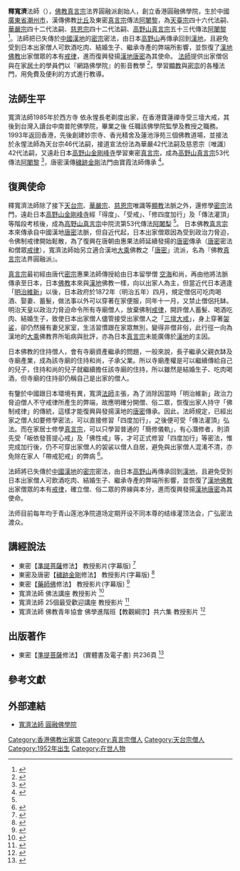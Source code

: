 {{Infobox Buddhist
| 圖像大小        = 
| 圖像說明        = 
| 圖像            =
| 姓名            = 釋寬濟 
| 原名            = 
| 字              =  
| 號              =  
| 法號            =  寬濟
| 出生            = {{birth year and age|1952}}
| 出生地點        = {{CHN}}[[廣東省|廣東省]][[潮安縣|潮安縣]]
| 逝世            = <!-- {{Death date and age|YYYY|MM|DD}} 或 {{Death year and age| }} -->
| 逝世地點        = 
| 居住地          = {{HKG}}[[新界|新界]][[荃灣|荃灣]]圓融佛學院蓮池淨苑
| 獲獎            = 高野山[[真言宗|真言宗]]五十三代傳法[[阿闍黎|阿闍黎]]證書 <ref name="#1">{{cite web|url=http://www.buddhatuhk.org/index.php/introsikfj-2|title=寬濟法師日本高野山真言宗五十三代傳法阿闍黎證書|publisher=圓融佛學院|date=2014-09-10}}</ref> 
| 公民權          = 
| 國籍            = {{CHN-HKG}}
| 著名成就        = 
| 宗教信仰        =  [[佛教|佛教]]
| 宗派            =  佛教[[真言宗|真言宗]]法界圓融派
| 呼號            = 寬濟[[法師|法師]]、寬濟[[阿闍黎|阿闍黎]]
| 頭銜            = 佛教[[真言宗|真言宗]]圓融派創始人、妙宗寺住持、香光精舍住持、蓮池淨苑住持
| 網站            = [http://www.buddhatuhk.org/ 寬濟法師 圓融佛學院]
| 修行法門        =  [[真言宗|真言宗]][[準提菩薩|準提菩薩]]法門、[[唐密|唐密]][[穢跡金剛|穢跡金剛]]法門等
| 教育程度        =  
| 駐錫於          = 
| 師承            = 永惺長老
| 徒弟與學生      =  
| 傳人            = 
| 著作            = 東密[[準提菩薩|準提菩薩]]修法
| 譯作            = 
| 何者的化身與轉世  = 
| 轉世為          = 
| 簽名            = 
| 備註            = 
}}
{{漢傳密宗}}
'''釋寬濟'''法師（{{bd|1952年|||catIdx=S釋}}），[[佛教|佛教]][[真言宗|真言宗]]法界圓融派創始人，創立香港圓融佛學院，生於中國[[廣東省|廣東省]][[潮州市|潮州市]]，漢傳佛教[[比丘|比丘]]及東密[[真言宗|真言宗]]傳法[[阿闍黎|阿闍黎]]，為[[天臺宗|天臺宗]]四十六代法嗣、[[華嚴宗|華嚴宗]]四十二代法嗣、[[慈恩宗|慈恩宗]]四十二代法嗣、[[高野山|高野山]][[真言宗|真言宗]]五十三代傳法[[阿闍黎|阿闍黎]] <ref>{{cite web|url=http://www.buddhatuhk.org/index.php/introsikfj-2|title=寬濟法師日本傳法灌頂及教授考試資料|publisher=圓融佛學院|date=2014-08-28}}</ref>。法師把已失傳於[[中國|中國]][[漢地|漢地]]的[[密宗|密宗]]密法，由日本[[高野山|高野山]]再傳承回到[[漢地|漢地]]，且避免受到日本出家僧人可飲酒吃肉、結婚生子、繼承寺產的弊端所影響，並恢復了[[漢地|漢地]][[佛教|佛教]]出家僧眾的本有[[戒律|戒律]]，進而復興發揚[[漢地|漢地]][[唐密|唐密]]為其使命。
[[法師|法師]]提供出家僧侶與在家[[居士|居士]]的學員們以『網路佛學院』的影音教學 <ref>{{cite web|url=http://www.buddhatuhk.org/index.php/mutimedia|title=寬濟法師 網路佛學院的影音教學|publisher=圓融佛學院|date=2013-06-17|deadurl=yes|archiveurl=https://web.archive.org/web/20161123202744/http://www.buddhatuhk.org/index.php/mutimedia|archivedate=2016-11-23}}</ref>，學習[[顯教|顯教]]與[[密宗|密宗]]的各種法門，用免費及便利的方式進行教導。

== 法師生平 ==
寬濟法師1985年於西方寺 依永惺長老剃度出家，在香港寶蓮禪寺受三壇大戒，其後到台灣入讀台中南普陀佛學院，畢業之後 任職該佛學院監學及教授之職務。
1993年返回香港，先後創建妙宗寺、香光精舍及蓮池淨苑三個佛教道場，並接法於永惺法師為天台宗46代法嗣，接道宣法份法為華嚴42代法嗣及慈恩宗〔唯識〕42代法嗣，又遠赴日本[[高野山|高野山]][[金剛峰寺|金剛峰寺]]學習東密[[真言宗|真言宗]]，成為[[高野山|高野山]][[真言宗|真言宗]]53代傳法[[阿闍黎|阿闍黎]] <ref>{{cite web|url=http://www.buddhatuhk.org/index.php/introsikfj|title=圓融佛學院 寬濟法師簡介|publisher=圓融佛學院|date=1993-09-30|deadurl=yes|archiveurl=https://web.archive.org/web/20161220083600/http://www.buddhatuhk.org/index.php/introsikfj|archivedate=2016-12-20}}</ref>，唐密漢傳[[穢跡金剛|穢跡金剛]]法門由寶霞法師傳承 <ref>{{Cite web |url=http://www.ucchusma.idv.tw/article/new_page_65.html |title=穢跡金剛法傳承上師—釋寶霞法師 |access-date=2018-04-05 |archive-url=https://web.archive.org/web/20190607190743/http://www.ucchusma.idv.tw/article/new_page_65.html |archive-date=2019-06-07 |dead-url=yes }}</ref>。

== 復興使命 ==
釋寬濟法師除了接下[[天台宗|天台宗]]、[[華嚴宗|華嚴宗]]、[[慈恩宗|慈恩宗]]唯識等[[顯教|顯教]]法脈之外，還修學[[密宗|密宗]]法門，遠赴日本[[高野山|高野山]][[金剛峰寺|金剛峰寺]]經「得度」、「受戒」、「修四度加行」及「傳法灌頂」等階段考核後，成為[[高野山|高野山]][[真言宗|真言宗]]中院流第53代傳法[[阿闍梨|阿闍梨]] <ref name="#1"/>。 
日本佛教[[真言宗|真言宗]]本來傳承自中國漢地[[唐密|唐密]]法脈，但自近代起，日本出家僧眾因為受到政治力脅迫，令佛制戒律開始鬆散，為了復興在唐朝由惠果法師延續發揚的[[唐密|唐密]]傳承（[[唐密|唐密]]密法和僧眾[[戒律|戒律]]），寬濟法師始另立適合漢地[[大乘|大乘]]佛教之「[[唐密|唐密]]」流派，名為『佛教[[真言宗|真言宗]]法界圓融派』。

[[真言宗|真言宗]]最初經由唐代[[密宗|密宗]]惠果法師傳授給由日本留學僧 [[空海|空海]]和尚，再由他將法脈傳承至日本，日本[[佛教|佛教]]本來與[[漢地|漢地]]佛教一樣，向以出家人為主，但當近代日本適逢「[[明治維新|明治維新]]」以後，日本政府於1872年（明治五年）四月，規定僧侶可吃肉喝酒、娶妻、蓄髮，做法事以外可以穿著在家便服，同年十一月，又禁止僧侶托缽。明治天皇以政治力脅迫命令所有寺廟僧人，放棄佛制[[戒律|戒律]]，開許僧人蓄髮、喝酒吃肉、結婚生子，致使日本出家僧人儘管接受出家僧人之「[[三壇大戒|三壇大戒]]」，身上穿著[[袈裟|袈裟]]，卻仍然擁有妻兒家室，生活習慣跟在家眾無別，變得非僧非俗，此行徑一向為漢地的[[大乘|大乘]]佛教界所垢病與批評，亦為日本[[真言宗|真言宗]]未能廣傳於[[漢地|漢地]]的主因。

日本佛教的住持僧人，會有寺廟資產繼承的問題，一般來說，長子繼承父親衣缽及寺廟產業，成為該寺廟的住持和尚，子承父業。所以寺廟產權是可以繼續傳給自己的兒子，住持和尚的兒子就繼續擔任該寺廟的住持，所以雖然是結婚生子、吃肉喝酒，但寺廟的住持卻仍稱自己是出家的僧人。

有鑒於中國跟日本環境有異，寬濟[[法師|法師]]主張，為了消除因當時「明治維新」政治力脅迫僧人不守戒律所產生的弊端，故應明確分開僧、俗二眾，恢復出家人持守「佛制戒律」的傳統，這樣才能復興與發揚漢地的[[唐密|唐密]]傳承。因此，法師規定，已經出家之僧人如要修學密法，可以直接修習「四度加行」，之後便可受「傳法灌頂」弘法。而在家居士修學[[真言宗|真言宗]]，可以只學習普通的「簡修儀軌」，有心潛修者，則須先受「皈依發菩提心戒」及「佛性戒」等，才可正式修習「四度加行」等密法，惟完成加行後，仍不可穿出家僧人的袈裟以僧人自居，避免與出家僧人混淆不清，亦免除在家人「帶戒犯戒」的弊病 <ref>{{cite web|url=http://www.buddhatuhk.org/index.php/yypintro|title=圓融佛學院 法界圓融派簡介|publisher=buddhatuhk |date=2014-08-28}}</ref>。

法師將已失傳於[[中國|中國]][[漢地|漢地]]的[[密宗|密宗]]密法，由日本[[高野山|高野山]]再傳承回到[[漢地|漢地]]，且避免受到日本出家僧人可飲酒吃肉、結婚生子、繼承寺產的弊端所影響，並恢復了[[漢地|漢地]][[佛教|佛教]]出家僧眾的本有[[戒律|戒律]]，確立僧、俗二眾的界線與本分，進而復興發揚[[漢地|漢地]][[唐密|唐密]]為其使命。

法师目前每年均于青山莲池净院道场定期开设不同本尊的结缘灌顶法会，广弘密法渡众。

== 講經說法 ==
*東密【[[準提菩薩|準提菩薩]]修法】 教授影片(字幕版) <ref>{{cite web|url=https://www.youtube.com/watch?v=NTfsPwkzbsY|title=圓融佛學院 東密準提菩薩修法|publisher=buddhatuhk|date=2014-08-28}}</ref>
*東密及唐密【[[穢跡金剛|穢跡金剛]]修法】 教授影片(字幕版) <ref>{{cite web|url=https://www.youtube.com/watch?v=e3LCGzb2-ZE&list=PLQTmJ0_5FcV2UkRJ7MTvS6SupoR54Gkiq&index=4&t=0s|title=圓融佛學院 東密及唐密穢跡金剛修法|publisher=buddhatuhk|date=2015-09-12|accessdate=2018-04-05|archive-date=2019-06-14|archive-url=https://web.archive.org/web/20190614085707/https://www.youtube.com/watch?v=e3LCGzb2-ZE&list=PLQTmJ0_5FcV2UkRJ7MTvS6SupoR54Gkiq&index=4&t=0s|dead-url=no}}</ref>
*東密【[[藥師佛|藥師佛]]修法】 教授影片(字幕版) <ref>{{cite web|url=https://www.youtube.com/watch?v=Rjl8GRRKkUo|title=圓融佛學院 東密藥師如來修法|publisher=buddhatuhk|date=2013-05-15|accessdate=2016-11-23|archive-date=2019-06-14|archive-url=https://web.archive.org/web/20190614085707/https://www.youtube.com/watch?v=Rjl8GRRKkUo|dead-url=no}}</ref>
*寬濟法師 佛法講座 教授影片 <ref>{{cite web|url=http://poyinweb.com/audio03.shtml|title=寬濟法師佛法講座 教授影片|publisher=普賢佛教影音網站|date=2012-10-15}}</ref>
*寬濟法師 25個最受歡迎講座 教授影片 <ref>{{cite web|url=http://50.53.141.28/PortlandTemple/VideoYouTubeList?MasterName=%E5%AF%AC%E6%BF%9F%E6%B3%95%E5%B8%AB&Language=Mandarian|title=寬濟法師 25個最受歡迎講座 教授影片|publisher=Portland Temple|date=2013-05-07}}{{dead link|date=2018年4月 |bot=InternetArchiveBot |fix-attempted=yes }}</ref>
*寬濟法師 佛教青年協會 佛學進階班【教觀綱宗】共六集 教授影片 <ref>{{cite web|url=http://www.bya.org.hk/life/Youtube/%A6%F2%ABC%A6%F2%BE%C7%B6i%B6%A5%AFZ.htm|title=寬濟法師 佛教青年協會 佛學進階班【教觀綱宗】共六集 教授影片|publisher=佛教青年協會|date=2015-07-13|accessdate=2016-12-08|archive-date=2019-06-14|archive-url=https://web.archive.org/web/20190614085708/http://www.bya.org.hk/life/Youtube/%A6%F2%ABC%A6%F2%BE%C7%B6i%B6%A5%AFZ.htm|dead-url=no}}</ref>

== 出版著作 ==
*東密【[[準提菩薩|準提菩薩]]修法】 (實體書及電子書) 共236頁 <ref>{{cite web|url=http://www.buddhatuhk.org/notes/jtpsdsf.pdf|title=法界叢書 東密準提菩薩修法|publisher=圓融佛學院|date=2014-08-28}}</ref>

== 參考文獻 ==
{{reflist|1}}

== 外部連結 ==
*[http://www.buddhatuhk.org/ 寬濟法師 圓融佛學院]

[[Category:香港佛教出家眾|Category:香港佛教出家眾]]
[[Category:真言宗僧人|Category:真言宗僧人]]
[[Category:天台宗僧人|Category:天台宗僧人]]
[[Category:1952年出生|Category:1952年出生]]
[[Category:在世人物|Category:在世人物]]